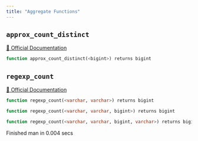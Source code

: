 ```yaml
---
title: "Aggregate Functions"
---
```


## `approx_count_distinct`
[🔗 Official Documentation](#)

```sql
function approx_count_distinct(<bigint>) returns bigint
```


## `regexp_count`
[🔗 Official Documentation](#)

```sql
function regexp_count(<varchar, varchar>) returns bigint
```


```sql
function regexp_count(<varchar, varchar, bigint>) returns bigint
```


```sql
function regexp_count(<varchar, varchar, bigint, varchar>) returns bigint
```


   Finished man in 0.004 secs

